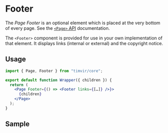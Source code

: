 
# Footer

The *Page Footer* is an optional element which is placed at the very bottom of every page.
See the [`<Page>` API](/docs/components/Page/api) documentation.

The `<Footer>` component is provided for use in your own implementation of that element. It
displays links (internal or external) and the copyright notice.

## Usage

```jsx
import { Page, Footer } from "timvir/core";

export default function Wrapper({ children }) {
  return (
    <Page Footer={() => <Footer links={[…]} />}>
      {children}
    </Page>
  );
}
```

## Sample

<Viewport src="/docs/components/Footer/samples/basic" />
